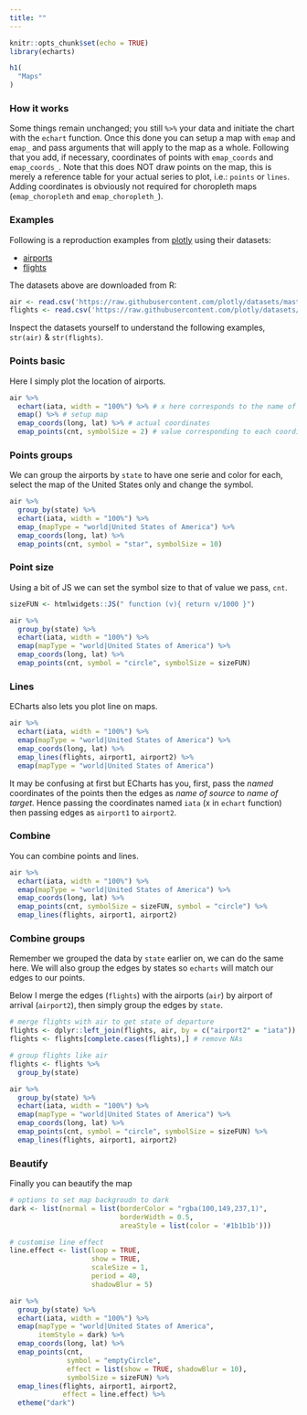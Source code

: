 ```yaml
---
title: ""
---
```


```r
knitr::opts_chunk$set(echo = TRUE)
library(echarts)
```

<main>
<div class = "container">

```r
h1(
  "Maps"
)
```

### How it works

Some things remain unchanged; you still `%>%` your data and initiate the chart with the `echart` function. Once this done you can setup a map with `emap` and `emap_` and pass arguments that will apply to the map as a whole. Following that you add, if necessary, coordinates of points with `emap_coords` and `emap_coords_`. Note that this does NOT draw points on the map, this is merely a reference table for your actual series to plot, i.e.: `points` or `lines`. Adding coordinates is obviously not required for choropleth maps (`emap_choropleth` and `emap_choropleth_`).

### Examples

Following is a reproduction examples from [plotly](https://plot.ly/r/lines-on-maps/) using their datasets:

* [airports](https://raw.githubusercontent.com/plotly/datasets/master/2011_february_us_airport_traffic.csv')
* [flights](https://raw.githubusercontent.com/plotly/datasets/master/2011_february_aa_flight_paths.csv)

The datasets above are downloaded from R:

```r
air <- read.csv('https://raw.githubusercontent.com/plotly/datasets/master/2011_february_us_airport_traffic.csv')
flights <- read.csv('https://raw.githubusercontent.com/plotly/datasets/master/2011_february_aa_flight_paths.csv')
```

Inspect the datasets yourself to understand the following examples, `str(air)` & `str(flights)`.

### Points basic

Here I simply plot the location of airports.

```r
air %>% 
  echart(iata, width = "100%") %>% # x here corresponds to the name of each coordinate
  emap() %>% # setup map
  emap_coords(long, lat) %>% # actual coordinates
  emap_points(cnt, symbolSize = 2) # value corresponding to each coordinate
```

### Points groups

We can group the airports by `state` to have one serie and color for each, select the map of the United States only and change the symbol.

```r
air %>% 
  group_by(state) %>% 
  echart(iata, width = "100%") %>% 
  emap_(mapType = "world|United States of America") %>% 
  emap_coords(long, lat) %>% 
  emap_points(cnt, symbol = "star", symbolSize = 10) 
```

### Point size

Using a bit of JS we can set the symbol size to that of value we pass, `cnt`.

```r
sizeFUN <- htmlwidgets::JS(" function (v){ return v/1000 }")

air %>% 
  group_by(state) %>% 
  echart(iata, width = "100%") %>% 
  emap(mapType = "world|United States of America") %>% 
  emap_coords(long, lat) %>% 
  emap_points(cnt, symbol = "circle", symbolSize = sizeFUN) 
```

### Lines

ECharts also lets you plot line on maps.  

```r
air %>% 
  echart(iata, width = "100%") %>% 
  emap(mapType = "world|United States of America") %>% 
  emap_coords(long, lat) %>% 
  emap_lines(flights, airport1, airport2) %>% 
  emap(mapType = "world|United States of America") 
```

It may be confusing at first but ECharts has you, first, pass the *named* coordinates of the points then the edges as *name of source* to *name of target*. Hence passing the coordinates named `iata` (x in `echart` function) then passing edges as `airport1` to `airport2`.

### Combine

You can combine points and lines.

```r
air %>% 
  echart(iata, width = "100%") %>% 
  emap(mapType = "world|United States of America") %>% 
  emap_coords(long, lat) %>% 
  emap_points(cnt, symbolSize = sizeFUN, symbol = "circle") %>% 
  emap_lines(flights, airport1, airport2)
```

### Combine groups

Remember we grouped the data by `state` earlier on, we can do the same here. We will also group the edges by states so `echarts` will match our edges to our points.

Below I merge the edges (`flights`) with the airports (`air`) by airport of arrival (`airport2`), then simply group the edges by `state`.

```r
# merge flights with air to get state of departure
flights <- dplyr::left_join(flights, air, by = c("airport2" = "iata"))
flights <- flights[complete.cases(flights),] # remove NAs

# group flights like air
flights <- flights %>% 
  group_by(state)

air %>% 
  group_by(state) %>% 
  echart(iata, width = "100%") %>% 
  emap(mapType = "world|United States of America") %>% 
  emap_coords(long, lat) %>% 
  emap_points(cnt, symbol = "circle", symbolSize = sizeFUN) %>% 
  emap_lines(flights, airport1, airport2)
```

### Beautify

Finally you can beautify the map

```r
# options to set map backgroudn to dark
dark <- list(normal = list(borderColor = "rgba(100,149,237,1)",
                           borderWidth = 0.5,
                           areaStyle = list(color = '#1b1b1b')))

# customise line effect
line.effect <- list(loop = TRUE,
                    show = TRUE,
                    scaleSize = 1,
                    period = 40,
                    shadowBlur = 5)

air %>% 
  group_by(state) %>% 
  echart(iata, width = "100%") %>% 
  emap(mapType = "world|United States of America", 
       itemStyle = dark) %>% 
  emap_coords(long, lat) %>% 
  emap_points(cnt,
              symbol = "emptyCircle", 
              effect = list(show = TRUE, shadowBlur = 10),
              symbolSize = sizeFUN) %>% 
  emap_lines(flights, airport1, airport2, 
             effect = line.effect) %>% 
  etheme("dark")
```

</div>
</main>
